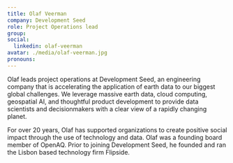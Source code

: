 ```yaml
---
title: Olaf Veerman
company: Development Seed
role: Project Operations lead
group:
social:
  linkedin: olaf-veerman
avatar: ./media/olaf-veerman.jpg
pronouns:
---
```

Olaf leads project operations at Development Seed, an engineering company that is accelerating the application of earth data to our biggest global challenges. We leverage massive earth data, cloud computing, geospatial AI, and thoughtful product development to provide data scientists and decisionmakers with a clear view of a rapidly changing planet.

For over 20 years, Olaf has supported organizations to create positive social impact through the use of technology and data. Olaf was a founding board member of OpenAQ. Prior to joining Development Seed, he founded and ran the Lisbon based technology firm Flipside.